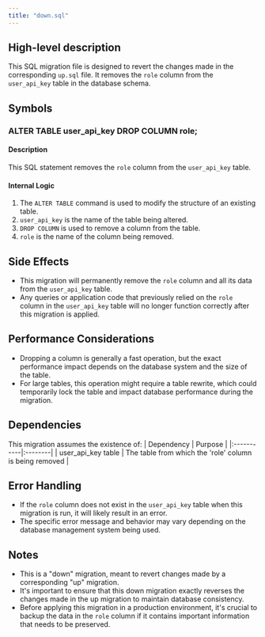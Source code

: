 ```yaml
---
title: "down.sql"
---
```


## High-level description
This SQL migration file is designed to revert the changes made in the corresponding `up.sql` file. It removes the `role` column from the `user_api_key` table in the database schema.

## Symbols

### ALTER TABLE user_api_key DROP COLUMN role;
#### Description
This SQL statement removes the `role` column from the `user_api_key` table.

#### Internal Logic
1. The `ALTER TABLE` command is used to modify the structure of an existing table.
2. `user_api_key` is the name of the table being altered.
3. `DROP COLUMN` is used to remove a column from the table.
4. `role` is the name of the column being removed.

## Side Effects
- This migration will permanently remove the `role` column and all its data from the `user_api_key` table.
- Any queries or application code that previously relied on the `role` column in the `user_api_key` table will no longer function correctly after this migration is applied.

## Performance Considerations
- Dropping a column is generally a fast operation, but the exact performance impact depends on the database system and the size of the table.
- For large tables, this operation might require a table rewrite, which could temporarily lock the table and impact database performance during the migration.

## Dependencies
This migration assumes the existence of:
| Dependency | Purpose |
|:-----------|:--------|
| user_api_key table | The table from which the 'role' column is being removed |

## Error Handling
- If the `role` column does not exist in the `user_api_key` table when this migration is run, it will likely result in an error.
- The specific error message and behavior may vary depending on the database management system being used.

## Notes
- This is a "down" migration, meant to revert changes made by a corresponding "up" migration.
- It's important to ensure that this down migration exactly reverses the changes made in the up migration to maintain database consistency.
- Before applying this migration in a production environment, it's crucial to backup the data in the `role` column if it contains important information that needs to be preserved.